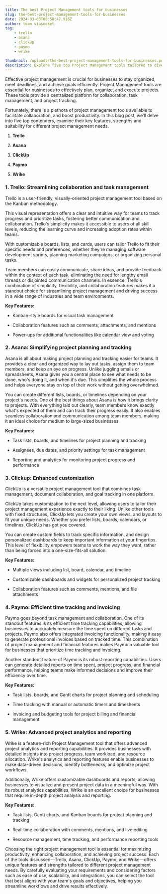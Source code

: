 ```yaml
---
title: The best Project Management tools for businesses
slug: the-best-project-management-tools-for-businesses
date: 2024-03-03T08:58:47.916Z
author: team viasocket
tag:
    - trello
    - asana
    - clickup
    - paymo
    - wrike

thumbnail: /uploads/the-best-project-management-tools-for-businesses.png
description: Explore five top Project Management tools tailored to diverse business needs, including Trello for visual collaboration, Asana for streamlined task tracking, ClickUp for enhanced customization, Paymo for efficient time tracking and invoicing, and Wrike for advanced project analytics and reporting.
---
```


Effective project management is crucial for businesses to stay organized, meet deadlines, and achieve goals efficiently. Project Management tools are essential for businesses to effectively plan, organize, and execute projects. These tools provide a centralized platform for collaboration, task management, and project tracking.

Fortunately, there is a plethora of project management tools available to facilitate collaboration, and boost productivity. In this blog post, we'll delve into five top contenders, examine their key features, strengths and suitability for different project management needs.

1. **Trello**

2. **Asana**

3. **ClickUp**

4. **Paymo**

5. **Wrike**

### 1. Trello: Streamlining collaboration and task management<a id="1-trello-streamlining-collaboration-and-task-management"></a>

Trello is a user-friendly, visually-oriented project management tool based on the Kanban methodology.

This visual representation offers a clear and intuitive way for teams to track progress and prioritize tasks, fostering better communication and collaboration. Trello's simplicity makes it accessible to users of all skill levels, reducing the learning curve and increasing adoption rates within teams.

With customizable boards, lists, and cards, users can tailor Trello to fit their specific needs and preferences, whether they're managing software development sprints, planning marketing campaigns, or organizing personal tasks.

Team members can easily communicate, share ideas, and provide feedback within the context of each task, eliminating the need for lengthy email threads or disjointed communication channels. In essence, Trello's combination of simplicity, flexibility, and collaboration features makes it a standout choice for streamlining project management and driving success in a wide range of industries and team environments.

**Key Features:**

-   Kanban-style boards for visual task management

-   Collaboration features such as comments, attachments, and mentions

-   Power-ups for additional functionalities like calendar view and voting

### 2. Asana: Simplifying project planning and tracking<a id="2-asana-simplifying-project-planning-and-tracking"></a>

Asana is all about making project planning and tracking easier for teams. It provides a clear and organized way to lay out tasks, assign them to team members, and keep an eye on progress. Unlike juggling emails or spreadsheets, Asana gives you a central place to see what needs to be done, who's doing it, and when it's due. This simplifies the whole process and helps everyone stay on top of their work without getting overwhelmed.

You can create different lists, boards, or timelines depending on your project's needs. One of the best things about Asana is how it brings clarity to projects. With everything laid out clearly, team members know exactly what's expected of them and can track their progress easily. It also enables seamless collaboration and communication among team members, making it an ideal choice for medium to large-sized businesses.

**Key Features:**

-   Task lists, boards, and timelines for project planning and tracking

-   Assignees, due dates, and priority settings for task management

-   Reporting and analytics for monitoring project progress and performance

### 3. Clickup: Enhanced customization<a id="3-clickup-enhanced-customization"></a>

ClickUp is a versatile project management tool that combines task management, document collaboration, and goal tracking in one platform.

ClickUp takes customization to the next level, allowing users to tailor their project management experience exactly to their liking. Unlike other tools with fixed structures, ClickUp lets you create your own views, and layouts to fit your unique needs. Whether you prefer lists, boards, calendars, or timelines, ClickUp has got you covered.

You can create custom fields to track specific information, and design personalized dashboards to keep important information at your fingertips. This level of flexibility empowers teams to work the way they want, rather than being forced into a one-size-fits-all solution.

**Key Features:**

-   Multiple views including list, board, calendar, and timeline

-   Customizable dashboards and widgets for personalized project tracking

-   Collaboration features such as comments, mentions, and file attachments

### 4. Paymo: Efficient time tracking and invoicing<a id="4-paymo-efficient-time-tracking-and-invoicing"></a>

Paymo goes beyond task management and collaboration. One of its standout features is its efficient time tracking capabilities, allowing businesses to accurately measure the time spent on different tasks and projects. Paymo also offers integrated invoicing functionality, making it easy to generate professional invoices based on tracked time. This combination of project management and financial features makes Paymo a valuable tool for businesses that prioritize time tracking and invoicing.

Another standout feature of Paymo is its robust reporting capabilities. Users can generate detailed reports on time spent, project progress, and financial performance, helping teams make informed decisions and improve their efficiency over time.

**Key Features:**

-   Task lists, boards, and Gantt charts for project planning and scheduling

-   Time tracking with manual or automatic timers and timesheets

-   Invoicing and budgeting tools for project billing and financial management

### 5. Wrike: Advanced project analytics and reporting<a id="5-wrike-advanced-project-analytics-and-reporting"></a>

Wrike is a feature-rich Project Management tool that offers advanced project analytics and reporting capabilities. It provides businesses with detailed insights into project progress, team workload, and resource allocation. Wrike's analytics and reporting features enable businesses to make data-driven decisions, identify bottlenecks, and optimize project workflows.

Additionally, Wrike offers customizable dashboards and reports, allowing businesses to visualize and present project data in a meaningful way. With its robust analytics capabilities, Wrike is an excellent choice for businesses that require in-depth project analysis and reporting.

**Key Features:**

-   Task lists, Gantt charts, and Kanban boards for project planning and tracking

-   Real-time collaboration with comments, mentions, and live editing

-   Resource management, time tracking, and performance reporting tools

Choosing the right project management tool is essential for maximizing productivity, enhancing collaboration, and achieving project success. Each of the tools discussed—Trello, Asana, ClickUp, Paymo, and Wrike—offers unique features and strengths tailored to different project management needs. By carefully evaluating your requirements and considering factors such as ease of use, scalability, and integrations, you can select the tool that best aligns with your team's goals and objectives, helping you streamline workflows and drive results effectively.

